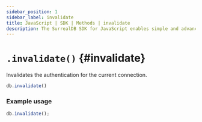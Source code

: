 ```yaml
---
sidebar_position: 1
sidebar_label: invalidate
title: JavaScript | SDK | Methods | invalidate
description: The SurrealDB SDK for JavaScript enables simple and advanced querying of a remote or embedded database.
---
```


# `.invalidate()` {#invalidate}

Invalidates the authentication for the current connection.

```javascript title="Method Syntax"
db.invalidate()
```

### Example usage
```javascript
db.invalidate();
```